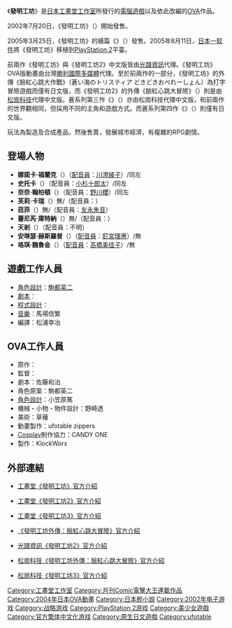 {{Infobox animanga/Headerofja
|標題= 發明工坊
|圖像= Tristia package.jpg
|尺寸= 200x
|說明= 
|日文名稱= 蒼い海のトリスティア
|英文名稱= Tristia of the Deep Blue Sea
|假名= あおいうみのトリスティア
|羅馬字= Aoi Umi no Torisutia
|類型= [[奇幻小說|奇幻]]、[[機器人|機器人]]
}}
{{Infobox animanga/Game
|標題= 發明工坊
|遊戲類型= [[冒險遊戲|冒險遊戲]]、[[模擬遊戲|模擬遊戲]]
|使用平臺= [[Microsoft_Windows|Windows]]98/98SE/2000/Me/XP<br />[[PlayStation_2|PlayStation 2]]
|最低配備= 
|推薦配備= 
|遊戲引擎= 
|修正檔= 
|開發團隊= {{flagicon|Japan}}[[工畫堂工作室|工畫堂工作室]]、くまさんちーむ（PC）
|代理商= {{flagicon|Japan}}工畫堂工作室（PC）<br />{{flagicon|Taiwan}} {{flagicon|Hong Kong}}[[光譜資訊|光譜資訊]]（PC）<br />{{flagicon|Japan}} [[日本一软件|日本一软件]]（PS2）
|製作人= 
|監製= 
|腳本= {{lang|ja|竹内なおゆき}}
|人物設定= [[駒都英二|駒都英二]]
|音樂= [[馬場信繁|馬場信繁]]
|媒體= [[DVD-ROM|DVD-ROM]] / [[CD-ROM|CD-ROM]]（PC）<br />DVD-ROM
|遊戲人數= 1人
|發售日= {{flagicon|Japan}}2002年7月20日（PC）<br />{{flagicon|Japan}}2005年3月25日（PS2）
|啟用時期= 
|售價= PC：開放價格<br />PS2：[[日幣|日幣]]9240圓（含稅）
|銷售數量= 
|對象年齡= 未審查（PC）<br />[[CERO|CERO]]：15歲以上（PS2）
|周邊界面= 
|內容圖片= 
|名字變更= 
|結局數= 
|記錄檔數= 
|記錄檔容量= 
|快速記錄= 
|快速讀取= 
|繼續遊戲= 
|畫面尺寸= 
|全螢幕表示模式= 
|音樂形式= 
|角色配音= 
|訊息回顧= 
|CG模式= 
|音樂模式= 
|回憶模式= 
|訊息略過= 
|自動模式= 
|其他= 
}}
{{Infobox animanga/Novel
|輕小說= 是
|標題= {{lang|ja|蒼い海のトリスティア 発明工房星降り日記}}
|作者= 霧海正悟
|插圖= 駒都英二
|出版社= {{flagicon|Japan}} [[ENIX|ENIX]]
|連載雜誌= 
|label= GAME NOVELS
|發售日= 2002年11月15日
|開始= 
|結束= 
|冊數= 1
|話數= 
|其他= 
}}
{{Infobox animanga/Novel
|輕小說= 是
|標題= {{lang|ja|蒼い海のトリスティア 君が描く宝石の日々}}
|作者= {{lang|ja|秋タカシ}}
|插圖= 結城川背（ufotable）
|出版社= {{flagicon|Japan}} [[MediaWorks|MediaWorks]]
|連載雜誌= 
|label= 電擊Game文庫
|發售日= 2005年11月10日
|開始= 
|結束= 
|冊數= 1
|話數= 
|其他= 
}}
{{Infobox animanga/Manga
|標題= 
|作者= {{lang|ja|結城さくや}}
|作畫= 
|出版社= {{flagicon|Japan}} [[MediaWorks|MediaWorks]]
|其他出版社= 
|連載雜誌= [[月刊Comic電擊大王|月刊Comic電擊大王]]
|label= {{flagicon|Japan}} 電擊Comics
|發售日= 2004年10月27日
|開始= 2004年3月
|結束= 10月
|冊數= 1
|話數= 8
|其他= 
}}
{{Infobox animanga/OVA
|標題= 
|原作= 
|導演= 松井仁之
|企畫= 
|系列構成= 
|腳本= 
|分鏡= 
|演出= 
|人物原案= 
|人物設定= 小笠原篤
|作畫監督= 
|機械設定= 野崎透
|美術監督= 
|色彩設計= 
|攝影監督= 
|音響監督= 
|音樂= 
|動畫製作= ufotable zippers
|製作= KlockWorx
|代理發行={{flagicon|Taiwan}} [[勝利國際多媒體|勝利國際多媒體]]
|發售日=
|開始= 2004年4月23日
|結束= 2004年7月23日
|話數= 2
|其他= 
}}
{{Infobox animanga/Footerofja}}

《'''發明工坊'''》是[[日本|日本]][[工畫堂工作室|工畫堂工作室]]所發行的[[電腦遊戲|電腦遊戲]]以及依此改編的[[OVA|OVA]]作品。

2002年7月20日，《發明工坊》（{{lang|ja|蒼い海のトリスティア}}）開始發售。

2005年3月25日，《發明工坊》的續篇《{{link-ja|發明工坊2|蒼い空のネオスフィア}}》（{{lang|ja|蒼い空のネオスフィア}}）發售。2005年8月11日，[[日本一软件|日本一软件]]將《發明工坊》移植到[[PlayStation_2|PlayStation 2]]平臺。

{{link-ja|蒼系列|Deep-Blueシリーズ}}前兩作《發明工坊》與《發明工坊2》中文版皆由[[光譜資訊|光譜資訊]]代理。《發明工坊》OVA版動畫由台灣[[勝利國際多媒體|勝利國際多媒體]]代理。至於前兩作的一部分，《發明工坊》的外傳《臉紅心跳大作戰》（蒼い海のトリスティア どきどきおぺれーしょん）為打字冒險遊戲而僅有日文版，而《發明工坊2》的外傳《臉紅心跳大冒險》（{{lang|ja|蒼い空のネオスフィア どきどきアドベンチャー Effective E}}）則是由[[松崗科技|松崗科技]]代理中文版。蒼系列第三作《{{link-ja|發明工坊3 蒼之巨神|暁のアマネカと蒼い巨神}}》（{{lang|ja|暁のアマネカと蒼い巨神}}）亦由松崗科技代理中文版，和前兩作的世界觀相同，但採用不同的主角和遊戲方式。而蒼系列第四作《{{link-ja|白銀卡爾與蒼空女王|白銀のカルと蒼空の女王}}》（{{lang|ja|白銀のカルと蒼空の女王}}）則僅有日文版。

玩法為製造及合成產品，然後售賣，發展城市經濟，有複雜的RPG劇情。

==登場人物==
* '''娜諾卡·福蘭克'''（{{lang|ja|ナノカ·フランカ}}）（[[配音員|配音員]]：[[川澄綾子|川澄綾子]]）/同左
* '''史托卡'''（{{lang|ja|スツーカ}}）（配音員：[[小杉十郎太|小杉十郎太]]）/同左
* '''奈奈·翰柏頓'''（{{lang|ja|ネネ·ハンプデン}}）（配音員：[[野川櫻|野川櫻]]）/同左
* '''芙莉·卡瑞'''（{{lang|ja|フォーリィ·キャラット}}）無/（配音員：{{lang|ja|大野まりな}}）
* '''菈菲'''（{{lang|ja|ラファルー}}）無/（配音員：[[友永朱音|友永朱音]]）
* '''蕾尼芮·庫特納'''（{{lang|ja|レイグレット·クタニエ}}）無/（配音員：{{lang|ja|幡宮かのこ}}）
* '''天剎'''（{{lang|ja|テンザン}}）（配音員：不明）
* '''安琳瑟·赫斯羅普'''（{{lang|ja|エリンシエ・ヤースロップ}}）（[[配音員|配音員]]：[[釘宮理惠|釘宮理惠]]）/無
* '''珞琪·魏魯金'''（{{lang|ja|ノキ・ウェルキン}}）（[[配音員|配音員]]：[[高橋美佳子|高橋美佳子]]）/無

==遊戲工作人員==
* [[角色設計|角色設計]]：[[駒都英二|駒都英二]]
* [[劇本|劇本]]：{{lang|ja|竹内なおゆき}}
* [[程式設計|程式設計]]：{{lang|ja|さくら}}
* [[音樂|音樂]]：馬場信繁
* 編譯：松浦幸冶

==OVA工作人員==
* 原作：{{lang|ja|工画堂スタジオ くまさんちーむ}}
* 監督：{{lang|ja|まついひとゆき}}
* 劇本：佐藤和治
* 角色原案：駒都英二
* [[角色設計|角色設計]]：小笠原篤
* 機械・小物・物件設計：野崎透
* 美術：草薙
* 動畫製作：ufotable zippers
* [[Cosplay|Cosplay]]制作協力：CANDY ONE
* 製作：KlockWorx

== 外部連結 ==

* {{Ja}}[http://www.kogado.com/html/kuma/aut/ 工畫堂《發明工坊》官方介紹] {{Wayback|url=http://www.kogado.com/html/kuma/aut/ |date=20160519163331 }}
* {{Ja}}[http://www.kogado.com/html/kuma/neo/ 工畫堂《發明工坊2》官方介紹] {{Wayback|url=http://www.kogado.com/html/kuma/neo/ |date=20160412020221 }}
* {{Ja}}[http://www.kogado.com/html/kuma/ama/ 工畫堂《發明工坊3》官方介紹] {{Wayback|url=http://www.kogado.com/html/kuma/ama/ |date=20160811201706 }}
* {{Ja}}[http://www.kogado.com/html/kuma/neoadv/ 《發明工坊外傳：臉紅心跳大冒險》官方介紹] {{Wayback|url=http://www.kogado.com/html/kuma/neoadv/ |date=20160603051528 }}
* {{zh-tw}}[https://web.archive.org/web/20090317015229/http://www.ttime.com.tw/game/fm2/invent_01.htm 光譜資訊《發明工坊2》官方介紹]
* {{zh-tw}}[https://web.archive.org/web/20081025021559/http://www.gump.com.tw/products/Product.aspx?Id=2074 松崗科技《發明工坊外傳：臉紅心跳大冒險》官方介紹]
* {{zh-tw}}[https://web.archive.org/web/20100304130430/http://www.gump.com.tw/products/Product.aspx?Id=2320 松崗科技《發明工坊3》官方介紹]

{{工畫堂}}

{{Ufotable}}

{{DEFAULTSORT:Aoiumi no Tristia}}
[[Category:工畫堂工作室|Category:工畫堂工作室]]
[[Category:月刊Comic電擊大王連載作品|Category:月刊Comic電擊大王連載作品]]
[[Category:2004年日本OVA動畫|Category:2004年日本OVA動畫]]
[[Category:日本輕小說|Category:日本輕小說]]
[[Category:2002年电子游戏|Category:2002年电子游戏]]
[[Category:战略游戏|Category:战略游戏]]
[[Category:PlayStation_2游戏|Category:PlayStation 2游戏]]
[[Category:美少女遊戲|Category:美少女遊戲]]
[[Category:官方繁体中文化游戏|Category:官方繁体中文化游戏]]
[[Category:原生日文遊戲|Category:原生日文遊戲]]
[[Category:ufotable|Category:ufotable]]